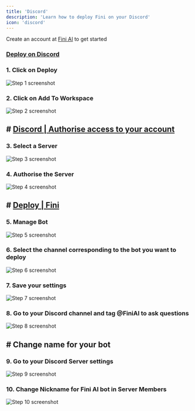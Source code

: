 ```yaml
---
title: 'Discord'
description: 'Learn how to deploy Fini on your Discord'
icon: 'discord'
---
```


<Tip>Create an account at [Fini AI](https://app.usefini.com) to get started</Tip>

### [Deploy on Discord](https://staging.usefini.com/dashboard/deploy)


### 1. Click on Deploy
![Step 1 screenshot](https://images.tango.us/workflows/3c80de55-8c12-4020-a70b-e934a0ece8a6/steps/ab33fb96-1132-4426-970e-fbaabae4b82d/ccce9b08-9fa9-44a8-a2e2-38348ecf6591.png?crop=focalpoint&fit=crop&fp-x=0.1119&fp-y=0.3754&fp-z=1.9907&w=1200&mark-x=26&mark-y=367&m64=aHR0cHM6Ly9pbWFnZXMudGFuZ28udXMvc3RhdGljL2JsYW5rLnBuZz9tYXNrPWNvcm5lcnMmYm9yZGVyPTYlMkNGRjc0NDImdz00ODMmaD0xMDAmZml0PWNyb3AmY29ybmVyLXJhZGl1cz0xMA%3D%3D)


### 2. Click on Add To Workspace
![Step 2 screenshot](https://images.tango.us/workflows/3c80de55-8c12-4020-a70b-e934a0ece8a6/steps/1b10d33a-e484-4598-bab0-69c237d84436/defb0ff6-c439-43e7-986a-f99d6e0fa569.png?crop=focalpoint&fit=crop&fp-x=0.5276&fp-y=0.4966&fp-z=1.2723&w=1200&mark-x=559&mark-y=381&m64=aHR0cHM6Ly9pbWFnZXMudGFuZ28udXMvc3RhdGljL2JsYW5rLnBuZz9tYXNrPWNvcm5lcnMmYm9yZGVyPTYlMkNGRjc0NDImdz0yMTQmaD01MyZmaXQ9Y3JvcCZjb3JuZXItcmFkaXVzPTEw)


## # [Discord | Authorise access to your account](https://discord.com/oauth2/authorize?response_type=code&redirect_uri=https%3A%2F%2Fapi-dev.usefini.com%2Fapi%2Fv1%2Fauth%2Fintegration%2Fdiscord%2Fcallback&client_id=1127993579277652039&scope=identify%20bot%20guilds&state=eyJjb21wYW55X2lkIjoiYzZmZGJjZTEtZTI4ZC00MzdkLWEwODEtYWI1ZWZkYmRmY2Q3IiwidXNlcl9pZCI6IjkxNWZjODNmLTQxMTMtNDZjMC04ZjgxLTA4NjExYjNhOWVlMCIsImludGVncmF0aW9uX29iamVjdCI6eyJkZXBsb3ltZW50X21hcHBpbmciOnt9fSwicmV0dXJuVG8iOiJodHRwczovL3N0YWdpbmcudXNlZmluaS5jb20vZGFzaGJvYXJkL2RlcGxveSJ9)


### 3. Select a Server
![Step 3 screenshot](https://images.tango.us/workflows/3c80de55-8c12-4020-a70b-e934a0ece8a6/steps/00dc0c63-a0e5-4dbd-9885-71f5fb106ce7/d7bff217-084f-4605-8443-aec61b84987a.png?crop=focalpoint&fit=crop&fp-x=0.5000&fp-y=0.5000&w=1200&mark-x=414&mark-y=589&m64=aHR0cHM6Ly9pbWFnZXMudGFuZ28udXMvc3RhdGljL2JsYW5rLnBuZz9tYXNrPWNvcm5lcnMmYm9yZGVyPTQlMkNGRjc0NDImdz0zMzAmaD0zNSZmaXQ9Y3JvcCZjb3JuZXItcmFkaXVzPTEw)


### 4. Authorise the Server
![Step 4 screenshot](https://images.tango.us/workflows/3c80de55-8c12-4020-a70b-e934a0ece8a6/steps/c82d89ea-3dc3-4a04-9457-032c9b08b4f5/e119ed4c-2ce1-4f6f-9516-36d925e85ac3.png?crop=focalpoint&fit=crop&fp-x=0.5000&fp-y=0.5000&w=1200&mark-x=698&mark-y=766&m64=aHR0cHM6Ly9pbWFnZXMudGFuZ28udXMvc3RhdGljL2JsYW5rLnBuZz9tYXNrPWNvcm5lcnMmYm9yZGVyPTQlMkNGRjc0NDImdz0xMjEmaD01NCZmaXQ9Y3JvcCZjb3JuZXItcmFkaXVzPTEw)


## # [Deploy | Fini](https://staging.usefini.com/dashboard/deploy)


### 5. Manage Bot
![Step 5 screenshot](https://images.tango.us/workflows/3c80de55-8c12-4020-a70b-e934a0ece8a6/steps/a4748ee5-bfe8-458e-9e84-b1184e0fca2a/b6940c00-0a20-483e-b92e-92cc3b052239.png?crop=focalpoint&fit=crop&fp-x=0.5000&fp-y=0.5000&w=1200&mark-x=601&mark-y=386&m64=aHR0cHM6Ly9pbWFnZXMudGFuZ28udXMvc3RhdGljL2JsYW5rLnBuZz9tYXNrPWNvcm5lcnMmYm9yZGVyPTQlMkNGRjc0NDImdz0xNDEmaD00MiZmaXQ9Y3JvcCZjb3JuZXItcmFkaXVzPTEw)


### 6. Select the channel corresponding to the bot you want to deploy
![Step 6 screenshot](https://images.tango.us/workflows/3c80de55-8c12-4020-a70b-e934a0ece8a6/steps/b672f8a8-9fa6-4184-9606-152533d84515/ec507a75-7d2b-4462-811c-fc0e3feac4b4.png?crop=focalpoint&fit=crop&fp-x=0.5000&fp-y=0.5000&w=1200&mark-x=612&mark-y=197&m64=aHR0cHM6Ly9pbWFnZXMudGFuZ28udXMvc3RhdGljL2JsYW5rLnBuZz9tYXNrPWNvcm5lcnMmYm9yZGVyPTQlMkNGRjc0NDImdz0yNDQmaD00NiZmaXQ9Y3JvcCZjb3JuZXItcmFkaXVzPTEw)


### 7. Save your settings
![Step 7 screenshot](https://images.tango.us/workflows/3c80de55-8c12-4020-a70b-e934a0ece8a6/steps/9f8e08e7-772a-43b3-8707-f5d403bc28da/9d07902c-8597-48fa-a9a9-21a98ef9b410.png?crop=focalpoint&fit=crop&fp-x=0.5000&fp-y=0.5000&w=1200&mark-x=318&mark-y=738&m64=aHR0cHM6Ly9pbWFnZXMudGFuZ28udXMvc3RhdGljL2JsYW5rLnBuZz9tYXNrPWNvcm5lcnMmYm9yZGVyPTQlMkNGRjc0NDImdz02MiZoPTQyJmZpdD1jcm9wJmNvcm5lci1yYWRpdXM9MTA%3D)


### 8. Go to your Discord channel and tag @FiniAI to ask questions
![Step 8 screenshot](https://images.tango.us/workflows/3c80de55-8c12-4020-a70b-e934a0ece8a6/steps/b852a3d8-49f3-4e42-af94-491bcab749cc/e85b3cb1-1915-4cf5-a83d-64cfbd77edb3.png?crop=focalpoint&fit=crop&fp-x=0.5000&fp-y=0.5000&w=1200)


## # Change name for your bot


### 9. Go to your Discord Server settings
![Step 9 screenshot](https://images.tango.us/workflows/3c80de55-8c12-4020-a70b-e934a0ece8a6/steps/8f13dfe0-484d-40b6-ae46-e24a68a5a623/58c3c828-65dc-41e4-9ff9-49ffc5afc3be.png?crop=focalpoint&fit=crop&fp-x=0.5000&fp-y=0.5000&w=1200)


### 10. Change Nickname for Fini AI bot in Server Members 
![Step 10 screenshot](https://images.tango.us/workflows/3c80de55-8c12-4020-a70b-e934a0ece8a6/steps/3a285be8-316e-4344-892b-c0977011b3b4/4644c0d6-642d-4051-b984-5e19a28f340a.png?crop=focalpoint&fit=crop&fp-x=0.5000&fp-y=0.5000&w=1200)

<br/>
